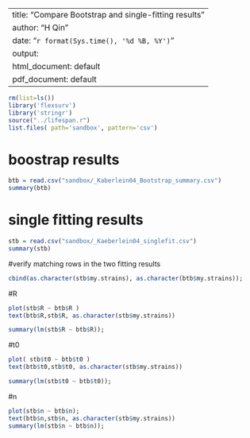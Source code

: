 
---
title: "Compare Bootstrap and single-fitting results"
author: "H Qin"
date: "`r format(Sys.time(), '%d %B, %Y')`"
output:
  html_document: default
  pdf_document: default
---

```r
rm(list=ls())
library('flexsurv')
library('stringr')
source("../lifespan.r")
list.files( path='sandbox', pattern='csv')
```

# boostrap results 
```r
btb = read.csv("sandbox/_Kaberlein04_Bootstrap_summary.csv")
summary(btb)
```

# single fitting results

```r
stb = read.csv("sandbox/_Kaeberlein04_singlefit.csv")
summary(stb)
```

#verify matching rows in the two fitting results
```r
cbind(as.character(stb$my.strains), as.character(btb$my.strains));
```

#R 
```r
plot(stb$R ~ btb$R )
text(btb$R,stb$R, as.character(stb$my.strains))

summary(lm(stb$R ~ btb$R));
```

#t0
```r
plot( stb$t0 ~ btb$t0 )
text(btb$t0,stb$t0, as.character(stb$my.strains))

summary(lm(stb$t0 ~ btb$t0));
```

#n 
```r
plot(stb$n ~ btb$n);
text(btb$n,stb$n, as.character(stb$my.strains))
summary(lm(stb$n ~ btb$n));
```

